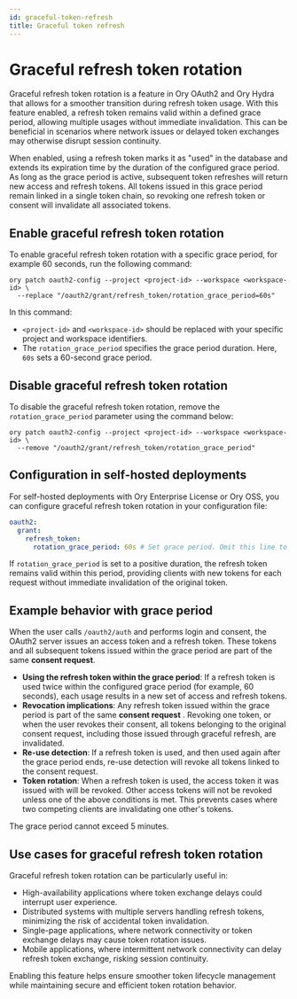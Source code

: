 ```yaml
---
id: graceful-token-refresh
title: Graceful token refresh
---
```


# Graceful refresh token rotation

Graceful refresh token rotation is a feature in Ory OAuth2 and Ory Hydra that allows for a smoother transition during refresh
token usage. With this feature enabled, a refresh token remains valid within a defined grace period, allowing multiple usages
without immediate invalidation. This can be beneficial in scenarios where network issues or delayed token exchanges may otherwise
disrupt session continuity.

When enabled, using a refresh token marks it as "used" in the database and extends its expiration time by the duration of the
configured grace period. As long as the grace period is active, subsequent token refreshes will return new access and refresh
tokens. All tokens issued in this grace period remain linked in a single token chain, so revoking one refresh token or consent
will invalidate all associated tokens.

## Enable graceful refresh token rotation

To enable graceful refresh token rotation with a specific grace period, for example 60 seconds, run the following command:

```shell
ory patch oauth2-config --project <project-id> --workspace <workspace-id> \
  --replace "/oauth2/grant/refresh_token/rotation_grace_period=60s"
```

In this command:

- `<project-id>` and `<workspace-id>` should be replaced with your specific project and workspace identifiers.
- The `rotation_grace_period` specifies the grace period duration. Here, `60s` sets a 60-second grace period.

## Disable graceful refresh token rotation

To disable the graceful refresh token rotation, remove the `rotation_grace_period` parameter using the command below:

```shell
ory patch oauth2-config --project <project-id> --workspace <workspace-id> \
  --remove "/oauth2/grant/refresh_token/rotation_grace_period"
```

## Configuration in self-hosted deployments

For self-hosted deployments with Ory Enterprise License or Ory OSS, you can configure graceful refresh token rotation in your
configuration file:

```yaml
oauth2:
  grant:
    refresh_token:
      rotation_grace_period: 60s # Set grace period. Omit this line to disable.
```

If `rotation_grace_period` is set to a positive duration, the refresh token remains valid within this period, providing clients
with new tokens for each request without immediate invalidation of the original token.

## Example behavior with grace period

When the user calls `/oauth2/auth` and performs login and consent, the OAuth2 server issues an access token and a refresh token.
These tokens and all subsequent tokens issued within the grace period are part of the same **consent request**.

- **Using the refresh token within the grace period**: If a refresh token is used twice within the configured grace period (for
  example, 60 seconds), each usage results in a new set of access and refresh tokens.
- **Revocation implications**: Any refresh token issued within the grace period is part of the same **consent request** . Revoking
  one token, or when the user revokes their consent, all tokens belonging to the original consent request, including those issued
  through graceful refresh, are invalidated.
- **Re-use detection**: If a refresh token is used, and then used again after the grace period ends, re-use detection will revoke
  all tokens linked to the consent request.
- **Token rotation**: When a refresh token is used, the access token it was issued with will be revoked. Other access tokens will
  not be revoked unless one of the above conditions is met. This prevents cases where two competing clients are invalidating one
  other's tokens.
  
The grace period cannot exceed 5 minutes.

## Use cases for graceful refresh token rotation

Graceful refresh token rotation can be particularly useful in:

- High-availability applications where token exchange delays could interrupt user experience.
- Distributed systems with multiple servers handling refresh tokens, minimizing the risk of accidental token invalidation.
- Single-page applications, where network connectivity or token exchange delays may cause token rotation issues.
- Mobile applications, where intermittent network connectivity can delay refresh token exchange, risking session continuity.

Enabling this feature helps ensure smoother token lifecycle management while maintaining secure and efficient token rotation
behavior.
